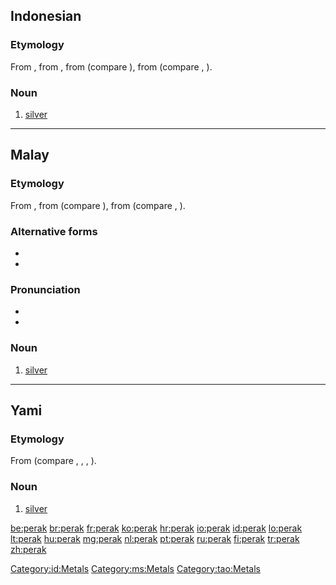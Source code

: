 ==Indonesian==

===Etymology===
From {{etyl|ms|id}} {{term|perak|lang=ms}}, from {{term|pirak|lang=ms}}, from {{proto|Malayic|pirak|lang=id}} (compare {{etyl|ms|-}} {{term|perak|lang=ms}}), from {{proto|Malayo-Polynesian|lang=id}} (compare {{etyl|tl|-}} {{term|pilak|lang=tl}}, {{etyl|tao|-}} {{term|perak|lang=tao}}).

===Noun===
{{head|id|noun}}

# [[silver]] {{qualifier|metal}}

[[Category:id:Metals]]

----

==Malay==

===Etymology===
From {{term|pirak|lang=ms}}, from {{proto|Malayic|pirak|lang=ms}} (compare {{etyl|id|-}} {{term|perak|lang=id}}), from {{proto|Malayo-Polynesian|lang=ms}} (compare {{etyl|tl|-}} {{term|pilak|lang=tl}}, {{etyl|tao|-}} {{term|perak|lang=tao}}).

===Alternative forms===
* {{l|ms|pirak}}
* {{l|ms|Perak}}

===Pronunciation===
* {{IPA|/peraʔ/|lang=ms}}
* {{rhymes|eraʔ|raʔ|aʔ|lang=ms}}

===Noun===
{{head|ms|noun}}

# [[silver]] {{qualifier|metal}}

[[Category:ms:Metals]]

----

==Yami==

===Etymology===
From {{proto|Malayo-Polynesian|lang=tao}} (compare {{etyl|id|-}} {{term|perak|lang=id}}, {{etyl|ms|-}} {{term|perak|lang=ms}}, {{etyl|tl|-}} {{term|pilak|lang=tl}}, {{etyl|tao|-}} {{term|perak|lang=tao}}).

===Noun===
{{head|tao|noun}}

# [[silver]] {{qualifier|metal}}

[[Category:tao:Metals]]

[[be:perak]]
[[br:perak]]
[[fr:perak]]
[[ko:perak]]
[[hr:perak]]
[[io:perak]]
[[id:perak]]
[[lo:perak]]
[[lt:perak]]
[[hu:perak]]
[[mg:perak]]
[[nl:perak]]
[[pt:perak]]
[[ru:perak]]
[[fi:perak]]
[[tr:perak]]
[[zh:perak]]